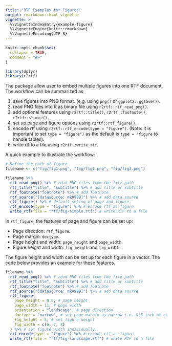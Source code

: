 ```yaml
---
title: "RTF Examples for Figures"
output: rmarkdown::html_vignette
vignette: >
  %\VignetteIndexEntry{example-figure}
  %\VignetteEngine{knitr::rmarkdown}
  %\VignetteEncoding{UTF-8}
---
```


```r
knitr::opts_chunk$set(
  collapse = TRUE,
  comment = "#>"
)
```

```r
library(dplyr)
library(r2rtf)
```

The package allow user to embed multiple figures into one RTF document. The workflow can be summarized as

1. save figures into PNG format. (e.g. using `png()` or `ggplot2::ggsave()`).
1. read PNG files into R as binary file using `r2rtf::rtf_read_png()`.
1. add optional features using `r2rtf::title()`, `r2rtf::footnote()`, `r2rtf::source()`.
1. set up page and figure options using `r2rtf::rtf_figure()`.
1. encode rtf using `r2rtf::rtf_encode(type = "figure")`. (Note: it is important to set `type = "figure")` as the default is `type = "figure` to handle tables).
1. write rtf to a file using `r2rtf::write_rtf`.

A quick example to illustrate the workflow:
```r
# Define the path of figure
filename <- c("fig/fig1.png", "fig/fig2.png", "fig/fig3.png")

filename %>%
  rtf_read_png() %>% # read PNG files from the file path
  rtf_title("title", "subtitle") %>% # add title or subtitle
  rtf_footnote("footnote") %>% # add footnote
  rtf_source("[datasource: mk0999]") %>% # add data source
  rtf_figure() %>% # default seting of page and figure
  rtf_encode(type = "figure") %>% # encode rtf as figure
  write_rtf(file = "rtf/fig-simple.rtf") # write RTF to a file
```

In `rtf_figure`, the features of page and figure can be set up: 

* Page direction: `rtf_figure`. 
* Page margin: `doctype`.
* Page height and width: `page_height` and `page_width`.
* Figure height and width: `fig_heigth` and `fig_width`.

The figure height and width can be set up for each figure in a vector. The code below provides an example for these features.
```r
filename %>%
  rtf_read_png() %>% # read PNG files from the file path
  rtf_title("title", "subtitle") %>% # add title or subtitle
  rtf_footnote("footnote") %>% # add footnote
  rtf_source("[datasource: mk0999]") %>% # add data source
  rtf_figure(
    page_height = 8.5, # page height
    page_width = 11, # page width
    orientation = "landscape", # page direction
    doctype = "narrow", # set page margin as narrow i.e. 0.5 inch at each side
    fig_height = 5, # set figure height
    fig_width = c(6, 7, 8)
  ) %>% # set figure width individually.
  rtf_encode(type = "figure") %>% # encode rtf as figure
  write_rtf(file = "rtf/fig-landscape.rtf") # write RTF to a file
```

